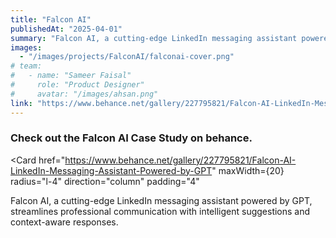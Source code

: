 ```yaml
---
title: "Falcon AI"
publishedAt: "2025-04-01"
summary: "Falcon AI, a cutting-edge LinkedIn messaging assistant powered by GPT, streamlines professional communication with intelligent suggestions and context-aware responses."
images:
  - "/images/projects/FalconAI/falconai-cover.png"
# team:
#   - name: "Sameer Faisal"
#     role: "Product Designer"
#     avatar: "/images/ahsan.png"
link: "https://www.behance.net/gallery/227795821/Falcon-AI-LinkedIn-Messaging-Assistant-Powered-by-GPT"
---
```


### Check out the Falcon AI Case Study on behance.

<Card
  href="https://www.behance.net/gallery/227795821/Falcon-AI-LinkedIn-Messaging-Assistant-Powered-by-GPT"
  maxWidth={20}
  radius="l-4"
  direction="column"
  padding="4"
>
  <SmartImage
    src="/images/projects/FalconAI/falconai-cover.png"
    aspectRatio="16/9"
    radius="l"
    sizes="400px"
  />
  <Column fillWidth padding="12" gap="8" horizontal="start">
    <Text variant="body-default-s" onBackground="neutral-weak" align="left">
      Falcon AI, a cutting-edge LinkedIn messaging assistant powered by GPT,
      streamlines professional communication with intelligent suggestions and
      context-aware responses.
    </Text>
  </Column>
</Card>
